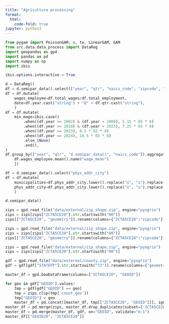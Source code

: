 ```yaml
---
title: "Agriculture processing"
format:
  html:
    code-fold: true
jupyter: python3
---
```


```python
from pygam import PoissonGAM, s, te, LinearGAM, GAM
from src.data.data_process import DataReg
import geopandas as gpd
import pandas as pd
import numpy as np
import ibis

ibis.options.interactive = True
```

```python
d = DataReg()
df = d.semipar_data().select(["year", "qtr", "naics_code", "zipcode", "total_employment", "total_wages", "latitude", "longitude"])
df = df.mutate(
    wages_employee=df.total_wages/df.total_employment,
    date=df.year.cast("string") + "Q" + df.qtr.cast("string"),
    )
df = df.mutate(
    min_mage=ibis.case()
        .when((df.year >= 2002) & (df.year < 2009), 5.15 * 65 * 8)
        .when((df.year >= 2010) & (df.year < 2023), 7.25 * 65 * 8)
        .when((df.year == 2023), 8.5 * 65 * 8)
        .when((df.year == 2024), 10.5 * 65 * 8)
        .else_(None)
        .end(),
)
df.group_by(["year", "qtr", "d.semipar_data()", "naics_code"]).aggregate([
    df.wages_employee.mean().name("wage_mean")
    ])
```

```python
df = d.semipar_data().select("phys_addr_city")
df = df.mutate(
    municipalities=df.phys_addr_city.lower().replace("ü", "u").replace("á", "a").replace("é", "e").replace("í", "i").replace("ó", "o").replace("ú", "u").replace("ñ", "n"),
    phys_addr_city=df.phys_addr_city.lower().replace("ü", "u").replace("á", "a").replace("é", "e").replace("í", "i").replace("ó", "o").replace("ú", "u").replace("ñ", "n")
    )
```

```python
d.semipar_data()
```


```python
zips = gpd.read_file("data/external/zip_shape.zip", engine="pyogrio")
zips = zips[zips["ZCTA5CE20"].str.startswith("00")]
zips[["ZCTA5CE20", "geometry"]].rename(columns={"ZCTA5CE20":"zipcode"})
```

```python
zips = gpd.read_file("data/external/zip_shape.zip", engine="pyogrio")
zips = zips[zips["ZCTA5CE20"].str.startswith("00")]
zips[["ZCTA5CE20", "geometry"]].rename(columns={"ZCTA5CE20":"zipcode"})
```

```python
zips = gpd.read_file("data/external/zip_shape.zip", engine="pyogrio")
zips = zips[zips["ZCTA5CE20"].str.startswith("00")]

gdf = gpd.read_file("data/external/county.zip", engine="pyogrio")
gdf = gdf[gdf["STATEFP"].str.startswith("72")].rename(columns={"geometry":"count_geo"})

master_df = gpd.GeoDataFrame(columns=["ZCTA5CE20", "GEOID"])

for geo in gdf["GEOID"].values:
    tmp = gdf[gdf["GEOID"] == geo]
    tmp = zips.clip(tmp['count_geo'])
    tmp["GEOID"] = geo
    master_df = pd.concat([master_df, tmp[["ZCTA5CE20", "GEOID"]]], ignore_index=True)
master_df = pd.merge(zips, master_df.drop_duplicates(subset=['ZCTA5CE20']),on="ZCTA5CE20", validate="1:1") 
master_df = pd.merge(master_df, gdf, on="GEOID", validate="m:1") 
master_df[["GEOID20", "ZCTA5CE20"]]
```
